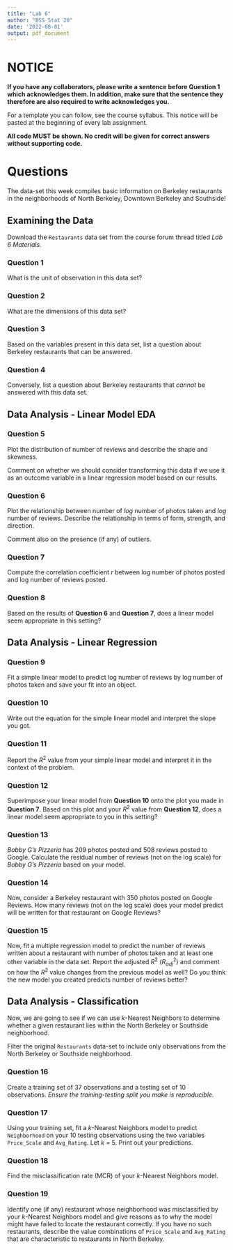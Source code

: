 ```yaml
---
title: "Lab 6"
author: "BSS Stat 20"
date: '2022-08-01'
output: pdf_document
---
```


# NOTICE

**If you have any collaborators, please write a sentence before Question 1 which acknowledges them. In addition, make sure that the sentence they therefore are also required to write acknowledges you.**

For a template you can follow, see the course syllabus. This notice will be pasted at the beginning of every lab assignment.

**All code MUST be shown. No credit will be given for correct answers without supporting code.**

# Questions

The data-set this week compiles basic information on Berkeley restaurants in the neighborhoods of North Berkeley, Downtown Berkeley and Southside!

## Examining the Data

Download the `Restaurants` data set from the course forum thread titled *Lab 6 Materials.*

### Question 1

What is the unit of observation in this data set?

### Question 2

What are the dimensions of this data set?

### Question 3

Based on the variables present in this data set, list a question about Berkeley restaurants that can be answered.

### Question 4

Conversely, list a question about Berkeley restaurants that *cannot* be answered with this data set.

## Data Analysis - Linear Model EDA

### Question 5

Plot the distribution of number of reviews and describe the shape and skewness.

Comment on whether we should consider transforming this data if we use it as an outcome variable in a linear regression model based on our results.

### Question 6

Plot the relationship between number of *log* number of photos taken and *log* number of reviews. Describe the relationship in terms of form, strength, and direction.

Comment also on the presence (if any) of outliers.

### Question 7

Compute the correlation coefficient $r$ between log number of photos posted and log number of reviews posted.

### Question 8

Based on the results of **Question 6** and **Question 7**, does a linear model seem appropriate in this setting?

## Data Analysis - Linear Regression

### Question 9

Fit a simple linear model to predict log number of reviews by log number of photos taken and save your fit into an object.

### Question 10

Write out the equation for the simple linear model and interpret the slope you got.

### Question 11

Report the $R^2$ value from your simple linear model and interpret it in the context of the problem.

### Question 12

Superimpose your linear model from **Question 10** onto the plot you made in **Question 7**. Based on this plot and your $R^2$ value from **Question 12**, does a linear model seem appropriate to you in this setting?

### Question 13

*Bobby G's Pizzeria* has 209 photos posted and 508 reviews posted to Google. Calculate the residual number of reviews (not on the log scale) for *Bobby G's Pizzeria* based on your model.

### Question 14

Now, consider a Berkeley restaurant with 350 photos posted on Google Reviews. How many reviews (not on the log scale) does your model predict will be written for that restaurant on Google Reviews?

### Question 15

Now, fit a multiple regression model to predict the number of reviews written about a restaurant with number of photos taken and at least one other variable in the data set. Report the adjusted $R^2$ ($R^2_{adj}$) and comment on how the $R^2$ value changes from the previous model as well? Do you think the new model you created predicts number of reviews better?

## Data Analysis - Classification

Now, we are going to see if we can use $k$-Nearest Neighbors to determine whether a given restaurant lies within the North Berkeley or Southside neighborhood.

Filter the original `Restaurants` data-set to include only observations from the North Berkeley or Southside neighborhood.

### Question 16

Create a training set of 37 observations and a testing set of 10 observations. *Ensure the training-testing split you make is reproducible.*

### Question 17

Using your training set, fit a $k$-Nearest Neighbors model to predict `Neighborhood` on your 10 testing observations using the two variables `Price_Scale` and `Avg_Rating`. Let $k$ = 5. Print out your predictions.

### Question 18

Find the misclassification rate (MCR) of your $k$-Nearest Neighbors model.

### Question 19

Identify one (if any) restaurant whose neighborhood was misclassified by your $k$-Nearest Neighbors model and give reasons as to why the model might have failed to locate the restaurant correctly. If you have no such restaurants, describe the value combinations of `Price_Scale` and `Avg_Rating` that are characteristic to restaurants in North Berkeley.
